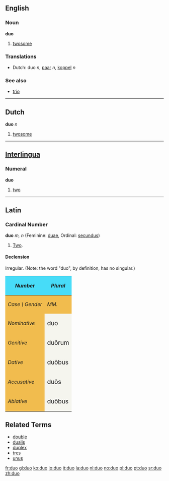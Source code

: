 ==English==
===Noun===
'''duo'''

# [[twosome]]

===Translations===
*Dutch: duo ''n'', [[paar]] ''n'', [[koppel]] ''n''

===See also===
*[[trio]]

----

==Dutch==

'''duo''' ''n''

# [[twosome]]

----

==[[Interlingua]]==
===Numeral===
'''duo'''

#[[two]]
----
==Latin==
===Cardinal Number===
'''duo''' ''m, n'' (Feminine: [[duae]], Ordinal: [[secundus]])
#[[Two]].

====Declension====
Irregular.  (Note: the word "duo", by definition, has no singular.)
{| cellpadding="5" border="1"
!style="background:#47DCF8;"| ''Number''
!style="background:#47DCF8;" colspan=3| ''Plural''
|-
!style="background:#F1BC4E;"|''Case \ Gender''
!style="background:#F1BC4E;"| ''MM.''
!style="background:#F1BC4E;"| ''FF.''
!style="background:#F1BC4E;"| ''NN.''
|-
!style="background:#F1BC4E;"| ''Nominative''
|style="background:#F5F5EE;"| <big>duo
|style="background:#F5F5EE;"| <big>duae
|style="background:#F5F5EE;"| <big>duo
|-
!style="background:#F1BC4E;"| ''Genitive''
|style="background:#F5F5EE;"| <big>du&#333;rum
|style="background:#F5F5EE;"| <big>du&#257;rum

|style="background:#F5F5EE;"| <big>du&#333;rum
|-
!style="background:#F1BC4E;"| ''Dative''
|style="background:#F5F5EE;"| <big>du&#333;bus
|style="background:#F5F5EE;"| <big>du&#257;bus
|style="background:#F5F5EE;"| <big>du&#333;bus
|-
!style="background:#F1BC4E;"| ''Accusative''
|style="background:#F5F5EE;"| <big>du&#333;s
|style="background:#F5F5EE;"| <big>du&#257;s
|style="background:#F5F5EE;"| <big>duo
|-
!style="background:#F1BC4E;"| ''Ablative''
|style="background:#F5F5EE;"| <big>du&#333;bus 
|style="background:#F5F5EE;"| <big>du&#257;bus
|style="background:#F5F5EE;"| <big>du&#333;bus
|}

==Related Terms==
*[[double]]
*[[dualis]]
*[[duplex]]
*[[tres]]
*[[unus]]

[[fr:duo]]
[[gl:duo]]
[[ko:duo]]
[[io:duo]]
[[it:duo]]
[[la:duo]]
[[nl:duo]]
[[no:duo]]
[[pl:duo]]
[[pt:duo]]
[[sr:duo]]
[[zh:duo]]
